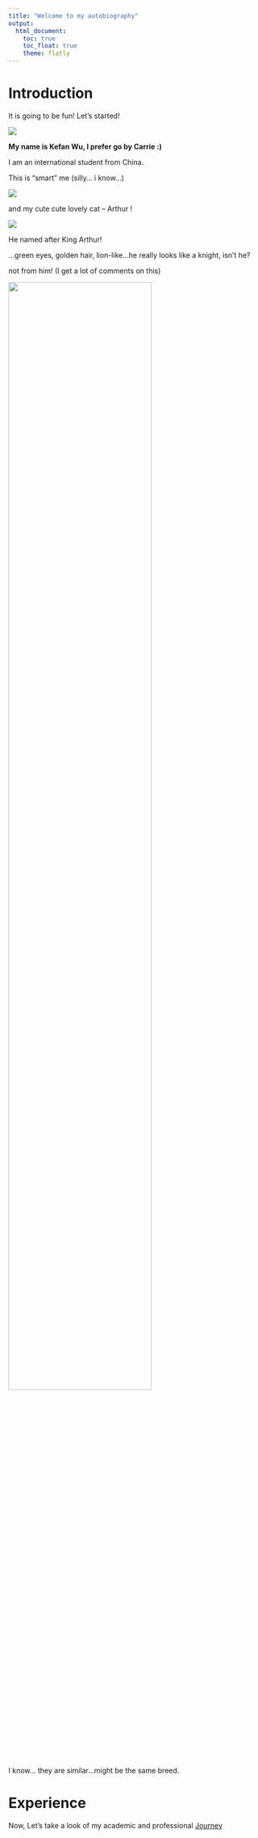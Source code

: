 ```yaml
---
title: "Welcome to my autobiography"
output: 
  html_document:
    toc: true
    toc_float: true
    theme: flatly
---
```



# Introduction

It is going to be fun! Let's started!

![](~/Desktop/Fall2024/DS/DS Code/bst-p8105.guihub.io/p8105_hw4_kw3104/images/started.gif)

**My name is Kefan Wu, I prefer go by Carrie :)**

I am an international student from China. 



This is "smart" me (silly... i know...)

![](~/Desktop/Fall2024/DS/DS Code/bst-p8105.guihub.io/p8105_hw4_kw3104/images/smartme.gif)

and my cute cute lovely cat -- Arthur !

![](~/Desktop/Fall2024/DS/DS Code/bst-p8105.guihub.io/p8105_hw4_kw3104/images/ywan.gif)

He named after King Arthur! 

...green eyes, golden hair, lion-like...he really looks like a knight, isn't he?




not from him! (I get a lot of comments on this)

<img src ="images/cartoon.jpg" style="width:75%">

I know... they are similar...might be the same breed. 






# Experience

Now, Let’s take a look of my academic and professional [Journey](exp.html)








